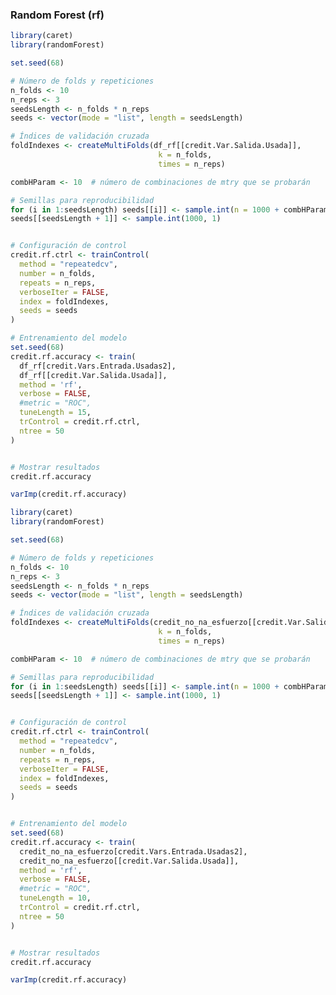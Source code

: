 ### Random Forest (rf)

```r
library(caret)
library(randomForest)

set.seed(68)

# Número de folds y repeticiones
n_folds <- 10
n_reps <- 3
seedsLength <- n_folds * n_reps
seeds <- vector(mode = "list", length = seedsLength)

# Índices de validación cruzada
foldIndexes <- createMultiFolds(df_rf[[credit.Var.Salida.Usada]],
                                 k = n_folds,
                                 times = n_reps)

combHParam <- 10  # número de combinaciones de mtry que se probarán

# Semillas para reproducibilidad
for (i in 1:seedsLength) seeds[[i]] <- sample.int(n = 1000 + combHParam, combHParam)
seeds[[seedsLength + 1]] <- sample.int(1000, 1)


# Configuración de control
credit.rf.ctrl <- trainControl(
  method = "repeatedcv",
  number = n_folds,
  repeats = n_reps,
  verboseIter = FALSE,
  index = foldIndexes,
  seeds = seeds
)

# Entrenamiento del modelo
set.seed(68)
credit.rf.accuracy <- train(
  df_rf[credit.Vars.Entrada.Usadas2],
  df_rf[[credit.Var.Salida.Usada]], 
  method = 'rf',
  verbose = FALSE,
  #metric = "ROC",
  tuneLength = 15,
  trControl = credit.rf.ctrl,
  ntree = 50
)


# Mostrar resultados
credit.rf.accuracy

varImp(credit.rf.accuracy)
```

```r
library(caret)
library(randomForest)

set.seed(68)

# Número de folds y repeticiones
n_folds <- 10
n_reps <- 3
seedsLength <- n_folds * n_reps
seeds <- vector(mode = "list", length = seedsLength)

# Índices de validación cruzada
foldIndexes <- createMultiFolds(credit_no_na_esfuerzo[[credit.Var.Salida.Usada]],
                                 k = n_folds,
                                 times = n_reps)

combHParam <- 10  # número de combinaciones de mtry que se probarán

# Semillas para reproducibilidad
for (i in 1:seedsLength) seeds[[i]] <- sample.int(n = 1000 + combHParam, combHParam)
seeds[[seedsLength + 1]] <- sample.int(1000, 1)


# Configuración de control
credit.rf.ctrl <- trainControl(
  method = "repeatedcv",
  number = n_folds,
  repeats = n_reps,
  verboseIter = FALSE,
  index = foldIndexes,
  seeds = seeds
)


# Entrenamiento del modelo
set.seed(68)
credit.rf.accuracy <- train(
  credit_no_na_esfuerzo[credit.Vars.Entrada.Usadas2],
  credit_no_na_esfuerzo[[credit.Var.Salida.Usada]], 
  method = 'rf',
  verbose = FALSE,
  #metric = "ROC",
  tuneLength = 10,
  trControl = credit.rf.ctrl,
  ntree = 50
)


# Mostrar resultados
credit.rf.accuracy

varImp(credit.rf.accuracy)
```